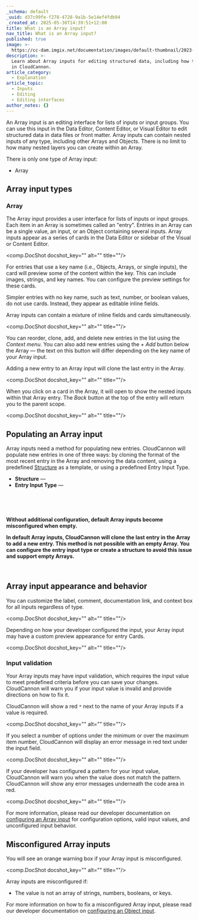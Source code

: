 ```yaml
---
_schema: default
_uuid: d37c99fe-f278-4728-9a1b-5e14ef4fdb94
_created_at: 2025-05-30T14:39:51+12:00
title: What is an Array input?
nav_title: What is an Array input?
published: true
image: >-
  https://cc-dam.imgix.net/documentation/images/default-thumbnail/2023-Q4/CloudCannon-Documentation-Thumbnail.png
description: >-
  Learn about Array inputs for editing structured data, including how they work
  in CloudCannon.
article_category:
  - Explanation
article_topic:
  - Inputs
  - Editing
  - Editing interfaces
author_notes: {}
---
```

An Array input is an editing interface for lists of inputs or input groups. You can use this input in the Data Editor, Content Editor, or Visual Editor to edit structured data in data files or front matter. Array inputs can contain nested inputs of any type, including other Arrays and Objects. There is no limit to how many nested layers you can create within an Array.

There is only one type of Array input:

* Array

## Array input types

### Array

The Array input provides a user interface for lists of inputs or input groups. Each item in an Array is sometimes called an "entry". Entries in an Array can be a single value, an input, or an Object containing several inputs. Array inputs appear as a series of cards in the Data Editor or sidebar of the Visual or Content Editor.

<comp.DocShot docshot_key="" alt="" title=""/>

For entries that use a key name (i.e., Objects, Arrays, or single inputs), the card will preview some of the content within the key. This can include images, strings, and key names. You can configure the preview settings for these cards.

Simpler entries with no key name, such as text, number, or boolean values, do not use cards. Instead, they appear as editable inline fields.

Array inputs can contain a mixture of inline fields and cards simultaneously.

<comp.DocShot docshot_key="" alt="" title=""/>

You can reorder, clone, add, and delete new entries in the list using the *Context menu*. You can also add new entries using the *\+ Add* button below the Array — the text on this button will differ depending on the key name of your Array input.

Adding a new entry to an Array input will clone the last entry in the Array.

<comp.DocShot docshot_key="" alt="" title=""/>

When you click on a card in the Array, it will open to show the nested inputs within that Array entry. The *Back* button at the top of the entry will return you to the parent scope.

<comp.DocShot docshot_key="" alt="" title=""/>

## Populating an Array input

Array inputs need a method for populating new entries. CloudCannon will populate new entries in one of three ways: by cloning the format of the most recent entry in the Array and removing the data content, using a predefined [Structure](/documentation/articles/what-is-a-structure/) as a template, or using a predefined Entry Input Type.

* **Structure** —
* **Entry Input Type** —

&nbsp;

&nbsp;

**Without additional configuration, default Array inputs become misconfigured when empty.**

**In default Array inputs, CloudCannon will clone the last entry in the Array to add a new entry. This method is not possible with an empty Array. You can configure the entry input type or create a structure to avoid this issue and support empty Arrays.**

&nbsp;

## Array input appearance and behavior

You can customize the label, comment, documentation link, and context box for all inputs regardless of type.

<comp.DocShot docshot_key="" alt="" title=""/>

Depending on how your developer configured the input, your Array input may have a custom preview appearance for entry Cards.

<comp.DocShot docshot_key="" alt="" title=""/>

### Input validation

Your Array inputs may have input validation, which requires the input value to meet predefined criteria before you can save your changes. CloudCannon will warn you if your input value is invalid and provide directions on how to fix it.

CloudCannon will show a red `*` next to the name of your Array inputs if a value is required.

<comp.DocShot docshot_key="" alt="" title=""/>

If you select a number of options under the minimum or over the maximum item number, CloudCannon will display an error message in red text under the input field.

<comp.DocShot docshot_key="" alt="" title=""/>

If your developer has configured a pattern for your input value, CloudCannon will warn you when the value does not match the pattern. CloudCannon will show any error messages underneath the code area in red.

<comp.DocShot docshot_key="" alt="" title=""/>

For more information, please read our developer documentation on [configuring an Array input](/documentation/articles/configure-an-array-input/) for configuration options, valid input values, and unconfigured input behavior.

## Misconfigured Array inputs

You will see an orange warning box if your Array input is misconfigured.

<comp.DocShot docshot_key="" alt="" title=""/>

Array inputs are misconfigured if:

* The value is not an array of strings, numbers, booleans, or keys.

For more information on how to fix a misconfigured Array input, please read our developer documentation on [configuring an Object input](/documentation/articles/configure-an-array-input/).